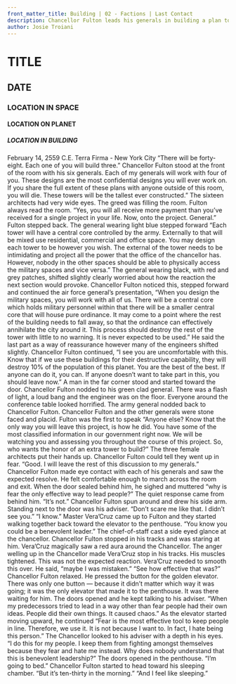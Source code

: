 ```yaml
---
front_matter_title: Building | 02 - Factions | Last Contact
description: Chancellor Fulton leads his generals in building a plan to intimidate Terra Further. Cassandra undermines the project in secret.
author: Josie Troiani
---
```

# TITLE

## DATE

### LOCATION IN SPACE

#### LOCATION ON PLANET

##### LOCATION IN BUILDING

February 14, 2559 C.E.
Terra Firma - New York City
“There will be forty-eight. Each one of you will build three.” Chancellor Fulton stood at the front of the room with his six generals. Each of my generals will work with four of you. These designs are the most confidential designs you will ever work on. If you share the full extent of these plans with anyone outside of this room, you will die. These towers will be the tallest ever constructed.” The sixteen architects had very wide eyes. The greed was filling the room. Fulton always read the room. “Yes, you will all receive more payment than you’ve received for a single project in your life. Now, onto the project. General.” Fulton stepped back.
The general wearing light blue stepped forward “Each tower will have a central core controlled by the army. Externally to that will be mixed use residential, commercial and office space. You may design each tower to be however you wish. The external of the tower needs to be intimidating and project all the power that the office of the chancellor has. However, nobody in the other spaces should be able to physically access the military spaces and vice versa.”
The general wearing black, with red and grey patches, shifted slightly clearly worried about how the reaction the next section would provoke. Chancellor Fulton noticed this, stepped forward and continued the air force general’s presentation, “When you design the military spaces, you will work with all of us. There will be a central core which holds military personnel within that there will be a smaller central core that will house pure ordinance. It may come to a point where the rest of the building needs to fall away, so that the ordinance can effectively annihilate the city around it. This process should destroy the rest of the tower with little to no warning. It is never expected to be used.” He said the last part as a way of reassurance however many of the engineers shifted slightly.
Chancellor Fulton continued, “I see you are uncomfortable with this. Know that if we use these buildings for their destructive capability, they will destroy 10% of the population of this planet. You are the best of the best. If anyone can do it, you can. If anyone doesn’t want to take part in this, you should leave now.”
A man in the far corner stood and started toward the door. Chancellor Fulton nodded to his green clad general. There was a flash of light, a loud bang and the engineer was on the floor. Everyone around the conference table looked horrified. The army general nodded back to Chancellor Fulton. Chancellor Fulton and the other generals were stone faced and placid.
Fulton was the first to speak “Anyone else? Know that the only way you will leave this project, is how he did. You have some of the most classified information in our government right now. We will be watching you and assessing you throughout the course of this project. So, who wants the honor of an extra tower to build?” The three female architects put their hands up. Chancellor Fulton could tell they went up in fear. “Good. I will leave the rest of this discussion to my generals.”
Chancellor Fulton made eye contact with each of his generals and saw the expected resolve. He felt comfortable enough to march across the room and exit. When the door sealed behind him, he sighed and muttered “why is fear the only effective way to lead people?” The quiet response came from behind him. “It’s not.” Chancellor Fulton spun around and drew his side arm. Standing next to the door was his adviser. “Don’t scare me like that. I didn’t see you.”
“I know.” Master Vera’Cruz came up to Fulton and they started walking together back toward the elevator to the penthouse. “You know you could be a benevolent leader.” The chief-of-staff cast a side eyed glance at the chancellor. Chancellor Fulton stopped in his tracks and was staring at him. Vera’Cruz magically saw a red aura around the Chancellor. The anger welling up in the Chancellor made Vera’Cruz stop in his tracks. His muscles tightened. This was not the expected reaction. Vera’Cruz needed to smooth this over. He said, “maybe I was mistaken.”
“See how effective that was?” Chancellor Fulton relaxed. He pressed the button for the golden elevator. There was only one button — because it didn’t matter which way it was going; it was the only elevator that made it to the penthouse. It was there waiting for him. The doors opened and he kept talking to his adviser. “When my predecessors tried to lead in a way other than fear people had their own ideas. People did their own things. It caused chaos.” As the elevator started moving upward, he continued “Fear is the most effective tool to keep people in line. Therefore, we use it. It is not because I want to. In fact, I hate being this person.”
The Chancellor looked to his adviser with a depth in his eyes. “I do this for my people. I keep them from fighting amongst themselves because they fear and hate me instead. Why does nobody understand that this is benevolent leadership?” The doors opened in the penthouse. “I’m going to bed.” Chancellor Fulton started to head toward his sleeping chamber.
“But it’s ten-thirty in the morning.”
“And I feel like sleeping.”
